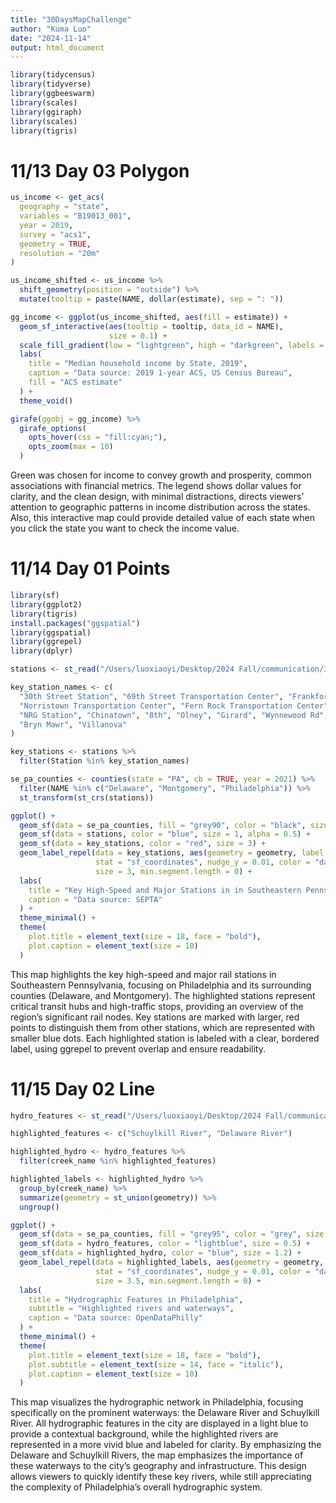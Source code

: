 ```yaml
---
title: "30DaysMapChallenge"
author: "Kuma Luo"
date: "2024-11-14"
output: html_document
---
```

```r
library(tidycensus)
library(tidyverse)
library(ggbeeswarm)
library(scales)
library(ggiraph)  
library(scales)   
library(tigris)   
```

# 11/13 Day 03 Polygon

```r
us_income <- get_acs(
  geography = "state",          
  variables = "B19013_001",    
  year = 2019,                 
  survey = "acs1",             
  geometry = TRUE,             
  resolution = "20m"           
)

us_income_shifted <- us_income %>%
  shift_geometry(position = "outside") %>%  
  mutate(tooltip = paste(NAME, dollar(estimate), sep = ": "))  

gg_income <- ggplot(us_income_shifted, aes(fill = estimate)) +
  geom_sf_interactive(aes(tooltip = tooltip, data_id = NAME),  
                      size = 0.1) +  
  scale_fill_gradient(low = "lightgreen", high = "darkgreen", labels = label_dollar()) + 
  labs(
    title = "Median household income by State, 2019",  
    caption = "Data source: 2019 1-year ACS, US Census Bureau",  
    fill = "ACS estimate" 
  ) +
  theme_void()  

girafe(ggobj = gg_income) %>%
  girafe_options(
    opts_hover(css = "fill:cyan;"),  
    opts_zoom(max = 10)  
  )
```

Green was chosen for income to convey growth and prosperity, common associations with financial metrics. The legend shows dollar values for clarity, and the clean design, with minimal distractions, directs viewers' attention to geographic patterns in income distribution across the states. Also, this interactive map could provide detailed value of each state when you click the state you want to check the income value.


# 11/14 Day 01 Points

```r
library(sf)
library(ggplot2)
library(tigris)
install.packages("ggspatial")
library(ggspatial) 
library(ggrepel)
library(dplyr)
```


```r

stations <- st_read("/Users/luoxiaoyi/Desktop/2024 Fall/communication/30daysChallenge/30DayMapChallenge/Highspeed_Stations/Highspeed_Stations.shp")

key_station_names <- c(
  "30th Street Station", "69th Street Transportation Center", "Frankford Transportation Center",
  "Norristown Transportation Center", "Fern Rock Transportation Center", "Arrott Transportation Center",
  "NRG Station", "Chinatown", "8th", "Olney", "Girard", "Wynnewood Rd", "Ardmore Ave", 
  "Bryn Mawr", "Villanova"
)

key_stations <- stations %>%
  filter(Station %in% key_station_names) 

se_pa_counties <- counties(state = "PA", cb = TRUE, year = 2021) %>%
  filter(NAME %in% c("Delaware", "Montgomery", "Philadelphia")) %>%
  st_transform(st_crs(stations)) 

ggplot() +
  geom_sf(data = se_pa_counties, fill = "grey90", color = "black", size = 0.5) +
  geom_sf(data = stations, color = "blue", size = 1, alpha = 0.5) +  
  geom_sf(data = key_stations, color = "red", size = 3) +  
  geom_label_repel(data = key_stations, aes(geometry = geometry, label = Station), 
                   stat = "sf_coordinates", nudge_y = 0.01, color = "darkred",
                   size = 3, min.segment.length = 0) +  
  labs(
    title = "Key High-Speed and Major Stations in in Southeastern Pennsylvania",
    caption = "Data source: SEPTA"
  ) +
  theme_minimal() +
  theme(
    plot.title = element_text(size = 18, face = "bold"),
    plot.caption = element_text(size = 10)
  )

```

This map highlights the key high-speed and major rail stations in Southeastern Pennsylvania, focusing on Philadelphia and its surrounding counties (Delaware, and Montgomery). The highlighted stations represent critical transit hubs and high-traffic stops, providing an overview of the region’s significant rail nodes. Key stations are marked with larger, red points to distinguish them from other stations, which are represented with smaller blue dots. Each highlighted station is labeled with a clear, bordered label, using ggrepel to prevent overlap and ensure readability. 


# 11/15 Day 02 Line

```r
hydro_features <- st_read("/Users/luoxiaoyi/Desktop/2024 Fall/communication/30daysChallenge/30DayMapChallenge/Hydrographic_Features_Arc/Hydrographic_Features_Arc.shp")

```

```r
highlighted_features <- c("Schuylkill River", "Delaware River")

highlighted_hydro <- hydro_features %>%
  filter(creek_name %in% highlighted_features)

highlighted_labels <- highlighted_hydro %>%
  group_by(creek_name) %>%
  summarize(geometry = st_union(geometry)) %>%
  ungroup()
```

```r
ggplot() +
  geom_sf(data = se_pa_counties, fill = "grey95", color = "grey", size = 0.3, alpha = 0.5) +  
  geom_sf(data = hydro_features, color = "lightblue", size = 0.5) +               
  geom_sf(data = highlighted_hydro, color = "blue", size = 1.2) +                  
  geom_label_repel(data = highlighted_labels, aes(geometry = geometry, label = creek_name), 
                   stat = "sf_coordinates", nudge_y = 0.01, color = "darkblue",
                   size = 3.5, min.segment.length = 0) +                           
  labs(
    title = "Hydrographic Features in Philadelphia",
    subtitle = "Highlighted rivers and waterways",
    caption = "Data source: OpenDataPhilly"
  ) +
  theme_minimal() +
  theme(
    plot.title = element_text(size = 18, face = "bold"),
    plot.subtitle = element_text(size = 14, face = "italic"),
    plot.caption = element_text(size = 10)
  )
```

This map visualizes the hydrographic network in Philadelphia, focusing specifically on the prominent waterways: the Delaware River and Schuylkill River. All hydrographic features in the city are displayed in a light blue to provide a contextual background, while the highlighted rivers are represented in a more vivid blue and labeled for clarity. By emphasizing the Delaware and Schuylkill Rivers, the map emphasizes the importance of these waterways to the city’s geography and infrastructure. This design allows viewers to quickly identify these key rivers, while still appreciating the complexity of Philadelphia's overall hydrographic system.







